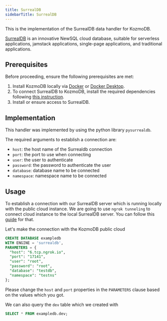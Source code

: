 ```yaml
---
title: SurrealDB
sidebarTitle: SurrealDB
---
```


This is the implementation of the SurrealDB data handler for KozmoDB.

[SurrealDB](https://surrealdb.com/) is an innovative NewSQL cloud database, suitable for serverless applications, jamstack applications, single-page applications, and traditional applications.

## Prerequisites

Before proceeding, ensure the following prerequisites are met:

1. Install KozmoDB locally via [Docker](/setup/self-hosted/docker) or [Docker Desktop](/setup/self-hosted/docker-desktop).
2. To connect SurrealDB to KozmoDB, install the required dependencies following [this instruction](/setup/self-hosted/docker#install-dependencies).
3. Install or ensure access to SurrealDB.

## Implementation

This handler was implemented by using the python library `pysurrealdb`.

The required arguments to establish a connection are:

* `host`: the host name of the Surrealdb connection
* `port`: the port to use when connecting
* `user`: the user to authenticate
* `password`: the password to authenticate the user
* `database`: database name to be connected
* `namespace`: namespace name to be connected

## Usage

To establish a connection with our SurrealDB server which is running locally with the public cloud instance. We are going to use `ngrok tunneling` to connect cloud instance to the local SurrealDB server. You can follow this [guide](https://docs.kozmodb.com/sql/create/database#making-your-local-database-available-to-kozmodb) for that.

Let's make the connection with the KozmoDB public cloud

```sql
CREATE DATABASE exampledb
WITH ENGINE = 'surrealdb',
PARAMETERS = {
  "host": "6.tcp.ngrok.io",
  "port": "17141",
  "user": "root",
  "password": "root",
  "database": "testdb",
  "namespace": "testns"
};
```

Please change the `host` and `port` properties in the `PARAMETERS` clause based on the values which you got.

We can also query the `dev` table which we created with
```sql
SELECT * FROM exampledb.dev;
```